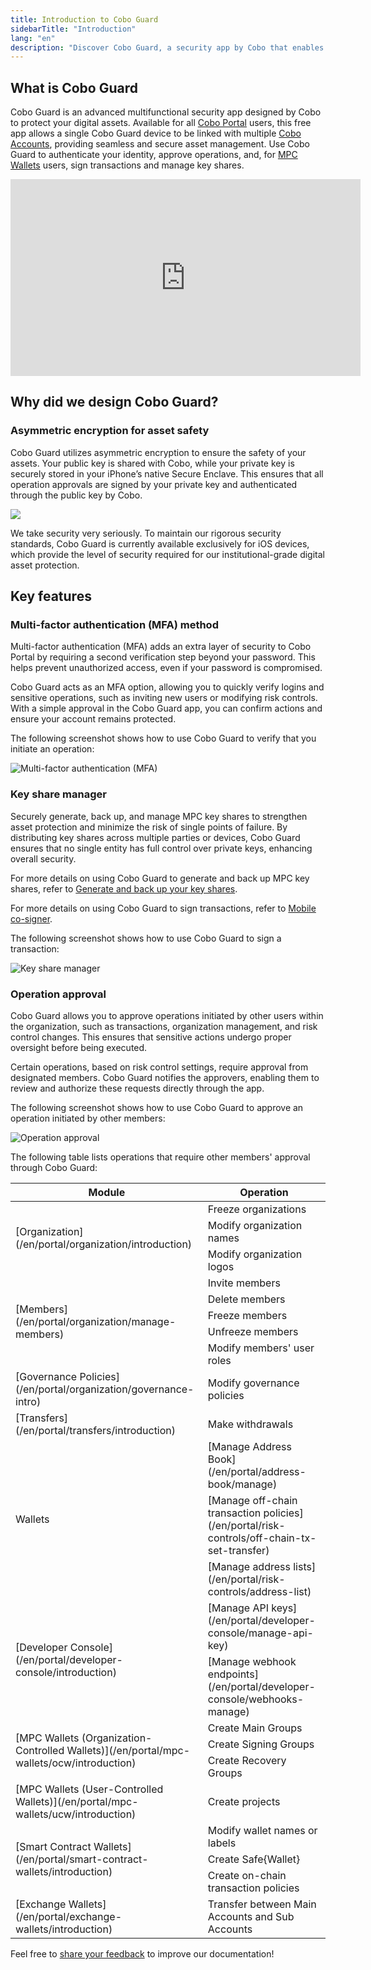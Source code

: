 ```yaml
---
title: Introduction to Cobo Guard
sidebarTitle: "Introduction"
lang: "en"
description: "Discover Cobo Guard, a security app by Cobo that enables secure digital asset management."
---
```


## What is Cobo Guard
Cobo Guard is an advanced multifunctional security app designed by Cobo to protect your digital assets. Available for all [Cobo Portal](/en/portal/introduction) users, this free app allows a single Cobo Guard device to be linked with multiple [Cobo Accounts](/en/accounts/introduction), providing seamless and secure asset management. Use Cobo Guard to authenticate your identity, approve operations, and, for [MPC Wallets](/en/portal/mpc-wallets/introduction) users, sign transactions and manage key shares.

<iframe width="560" height="315" src="https://www.youtube.com/embed/Prt4EMGq49c?si=Q-g8BXSso6CIG-fw" title="YouTube video player" frameborder="0" allow="accelerometer; autoplay; clipboard-write; encrypted-media; gyroscope; picture-in-picture; web-share" referrerpolicy="strict-origin-when-cross-origin" allowfullscreen></iframe>

## Why did we design Cobo Guard?
### Asymmetric encryption for asset safety
Cobo Guard utilizes asymmetric encryption to ensure the safety of your assets. Your public key is shared with Cobo, while your private key is securely stored in your iPhone’s native Secure Enclave. This ensures that all operation approvals are signed by your private key and authenticated through the public key by Cobo.

<img src="/en/images/organization/flow.svg" className="diagram"></img>

<Note>We take security very seriously. To maintain our rigorous security standards, Cobo Guard is currently available exclusively for iOS devices, which provide the level of security required for our institutional-grade digital asset protection.</Note>

## Key features

### Multi-factor authentication (MFA) method

Multi-factor authentication (MFA) adds an extra layer of security to Cobo Portal by requiring a second verification step beyond your password. This helps prevent unauthorized access, even if your password is compromised.  

Cobo Guard acts as an MFA option, allowing you to quickly verify logins and sensitive operations, such as inviting new users or modifying risk controls. With a simple approval in the Cobo Guard app, you can confirm actions and ensure your account remains protected.

The following screenshot shows how to use Cobo Guard to verify that you initiate an operation:

<img src="/en/images/cobo-guard/mfa.png" className="screenshot_modal" alt="Multi-factor authentication (MFA)" />

### Key share manager
Securely generate, back up, and manage MPC key shares to strengthen asset protection and minimize the risk of single points of failure. By distributing key shares across multiple parties or devices, Cobo Guard ensures that no single entity has full control over private keys, enhancing overall security. 

For more details on using Cobo Guard to generate and back up MPC key shares, refer to [Generate and back up your key shares](/en/guard/generate-and-back-up-key-shares).

For more details on using Cobo Guard to sign transactions, refer to [Mobile co-signer](/en/portal/mpc-wallets/ocw/holder-group-main-group#signer-type).

The following screenshot shows how to use Cobo Guard to sign a transaction:

<img src="/en/images/cobo-guard/sign-tx.png" className="screenshot_modal" alt="Key share manager" />

### Operation approval

Cobo Guard allows you to approve operations initiated by other users within the organization, such as transactions, organization management, and risk control changes. This ensures that sensitive actions undergo proper oversight before being executed.  

Certain operations, based on risk control settings, require approval from designated members. Cobo Guard notifies the approvers, enabling them to review and authorize these requests directly through the app.  

The following screenshot shows how to use Cobo Guard to approve an operation initiated by other members:

<img src="/en/images/cobo-guard/approve.png" className="screenshot_modal" alt="Operation approval" />

The following table lists operations that require other members' approval through Cobo Guard:

<table>
  <thead>
    <tr>
      <th>Module</th>
      <th>Operation</th>
    </tr>
  </thead>
  <tbody>
    <tr>
      <td rowspan="3">[Organization](/en/portal/organization/introduction)</td>
      <td>Freeze organizations</td>
    </tr>
    <tr>
      <td>Modify organization names</td>
    </tr>
    <tr>
      <td>Modify organization logos</td>
    </tr>
    <tr>
      <td rowspan="5">[Members](/en/portal/organization/manage-members)</td>
      <td>Invite members</td>
    </tr>
    <tr>
      <td>Delete members</td>
    </tr>
    <tr>
      <td>Freeze members</td>
    </tr>
    <tr>
      <td>Unfreeze members</td>
    </tr>
    <tr>
      <td>Modify members' user roles</td>
    </tr>
    <tr>
      <td>[Governance Policies](/en/portal/organization/governance-intro)</td>
      <td>Modify governance policies</td>
    </tr>
    <tr>
      <td>[Transfers](/en/portal/transfers/introduction)</td>
      <td>Make withdrawals</td>
    </tr>
    <tr>
      <td rowspan="3">Wallets</td>
      <td>[Manage Address Book](/en/portal/address-book/manage)</td>
    </tr>
    <tr>
      <td>[Manage off-chain transaction policies](/en/portal/risk-controls/off-chain-tx-set-transfer)</td>
    </tr>
    <tr>
      <td>[Manage address lists](/en/portal/risk-controls/address-list)</td>
    </tr>
    <tr>
      <td rowspan="2">[Developer Console](/en/portal/developer-console/introduction)</td>
      <td>[Manage API keys](/en/portal/developer-console/manage-api-key)</td>
    </tr>
    <tr>
      <td>[Manage webhook endpoints](/en/portal/developer-console/webhooks-manage)</td>
    </tr>
    <tr>
      <td rowspan="3">[MPC Wallets (Organization-Controlled Wallets)](/en/portal/mpc-wallets/ocw/introduction)</td>
      <td>Create Main Groups</td>
    </tr>
    <tr>
      <td>Create Signing Groups</td>
    </tr>
    <tr>
      <td>Create Recovery Groups</td>
    </tr>
    <tr>
      <td>[MPC Wallets (User-Controlled Wallets)](/en/portal/mpc-wallets/ucw/introduction)</td>
      <td>Create projects</td>
    </tr>
    <tr>
      <td rowspan="3">[Smart Contract Wallets](/en/portal/smart-contract-wallets/introduction)</td>
      <td>Modify wallet names or labels</td>
    </tr>
    <tr>
      <td>Create Safe&#123;Wallet&#125;</td>
    </tr>
    <tr>
      <td>Create on-chain transaction policies</td>
    </tr>
    <tr>
      <td>[Exchange Wallets](/en/portal/exchange-wallets/introduction)</td>
      <td>Transfer between Main Accounts and Sub Accounts</td>
    </tr>
  </tbody>
</table>

<Tip>Feel free to [share your feedback](https://forms.zohopublic.com/cobo/form/DocumentFeedbackForm/formperma/QvLOhxJv1_JMsJ-1dleZ8Itb_7rzN-LtgvsDdxosoVI?referrername=manuals) to improve our documentation!</Tip>